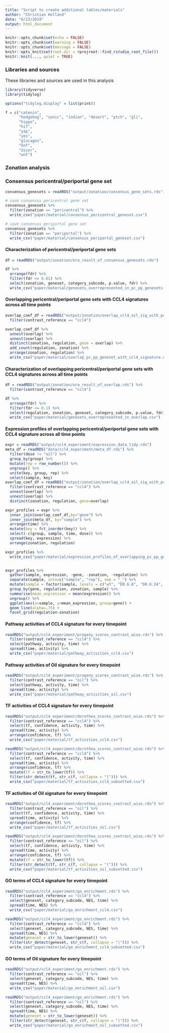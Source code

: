 ```yaml
---
title: "Script to create additional tables/materials"
author: "Christian Holland"
date: "6/23/2019"
output: html_document
---
```


```r
knitr::opts_chunk$set(echo = FALSE)
knitr::opts_chunk$set(warning = FALSE)
knitr::opts_chunk$set(message = FALSE)
knitr::opts_knit$set(root.dir = rprojroot::find_rstudio_root_file())
knitr::knit(..., quiet = TRUE)
```
### Libraries and sources
These libraries and sources are used in this analysis 
```r
library(tidyverse)
library(tidylog)

options("tidylog.display" = list(print))

f = c("catenin", 
      "hedgehog", "sonic", "indian", "desert", "ptch", "gli", 
      "hippo",
      "hif",
      "yap",
      "yes",
      "glucagon",
      "hnf",
      "dicer", 
      "wnt")
```
### Zonation analysis

### Consensus pericentral/periportal gene set
```r
consensus_genesets = readRDS("output/zonation/consensus_gene_sets.rds")

# save consensus pericentral gene set
consensus_genesets %>% 
  filter(zonation == "pericentral") %>%
  write_csv("paper/material/consensus_pericentral_geneset.csv")

# save consensus periportal gene set
consensus_genesets %>% 
  filter(zonation == "periportal") %>%
  write_csv("paper/material/consensus_periportal_geneset.csv")
```

#### Characterization of pericentral/periportal gene sets
```r
df = readRDS("output/zonation/ora_result_of_consensus_genesets.rds")

df %>%
  arrange(fdr) %>%
  filter(fdr <= 0.01) %>%
  select(zonation, geneset, category_subcode, p.value, fdr) %>%
  write_csv("paper/material/genesets_overrepresented_in_pc_pp_genesets.csv")
```


#### Overlapping pericentral/periportal gene sets with CCL4 signatures across all time points
```r
overlap_coef_df = readRDS("output/zonation/overlap_ccl4_oil_sig_with_pc_pp_genesets.rds") %>%
  filter(contrast_reference == "ccl4")

overlap_coef_df %>% 
  unnest(overlap) %>%
  unnest(overlap) %>%
  distinct(zonation, regulation, gene = overlap) %>%
  add_count(regulation, zonation) %>%
  arrange(zonation, regulation) %>%
  write_csv("paper/material/overlap_pc_pp_geneset_with_ccl4_signature.csv")
```

#### Characterization of overlapping pericentral/periportal gene sets with CCL4 signatures across all time points
```r
df = readRDS("output/zonation/ora_result_of_overlap.rds") %>%
  filter(contrast_reference == "ccl4")

df %>%
  arrange(fdr) %>%
  filter(fdr <= 0.1) %>%
  select(regulation, zonation, geneset, category_subcode, p.value, fdr) %>%
  write_csv("paper/material/genesets_overrepresented_in_overlap.csv")
```


#### Expression profiles of overlapping pericentral/periportal gene sets with CCL4 signature across all time points
```r
expr = readRDS("output/ccl4_experiment/expression_data_tidy.rds")
meta_df = readRDS("data/ccl4_experiment/meta_df.rds") %>%
  filter(dose != "oil") %>%
  group_by(group) %>%
  mutate(rep = row_number()) %>%
  ungroup() %>%
  unite(key, group, rep) %>%
  select(sample, key)
overlap_coef_df = readRDS("output/zonation/overlap_ccl4_oil_sig_with_pc_pp_genesets.rds") %>%
  filter(contrast_reference == "ccl4") %>%
  unnest(overlap) %>%
  unnest(overlap) %>%
  distinct(zonation, regulation, gene=overlap)

expr_profiles = expr %>%
  inner_join(overlap_coef_df,by="gene") %>%
  inner_join(meta_df, by="sample") %>%
  arrange(time) %>%
  mutate(key = fct_inorder(key)) %>%
  select(-c(group, sample, time, dose)) %>%
  spread(key, expression) %>%
  arrange(zonation, regulation) 

expr_profiles %>%
  write_csv("paper/material/expression_profiles_of_overlapping_pc_pp_genes_with_ccl4_sig.csv")


expr_profiles %>%
  gather(sample, expression, -gene, -zonation, -regulation) %>%
  separate(sample, into=c("sample", "rep"), sep = "_") %>%
  mutate(sample = factor(sample, levels = c("wt", "D0.6.8", "D0.6.24", "D0.6.48"))) %>%
  group_by(gene, regulation, zonation, sample) %>%
  summarise(mean_expression = mean(expression)) %>%
  ungroup() %>%
  ggplot(aes(x=sample, y=mean_expression, group=gene)) +
  geom_line(alpha=.75) +
  facet_grid(regulation~zonation)


```

#### Pathway activities of CCL4 signature for every timepoint
```r
readRDS("output/ccl4_experiment/progeny_scores_contrast_wise.rds") %>%
  filter(contrast_reference == "ccl4") %>%
  select(pathway, activity, time) %>%
  spread(time, activity) %>%
  write_csv("paper/material/pathway_activities_ccl4.csv")
```

#### Pathway activities of Oil signature for every timepoint
```r
readRDS("output/ccl4_experiment/progeny_scores_contrast_wise.rds") %>%
  filter(contrast_reference == "oil") %>%
  select(pathway, activity, time) %>%
  spread(time, activity) %>%
  write_csv("paper/material/pathway_activities_oil.csv")
```

#### TF activities of CCL4 signature for every timepoint
```r
readRDS("output/ccl4_experiment/dorothea_scores_contrast_wise.rds") %>%
  filter(contrast_reference == "ccl4") %>%
  select(tf, confidence, activity, time) %>%
  spread(time, activity) %>%
  arrange(confidence, tf) %>%
  write_csv("paper/material/tf_activities_ccl4.csv")

readRDS("output/ccl4_experiment/dorothea_scores_contrast_wise.rds") %>%
  filter(contrast_reference == "ccl4") %>%
  select(tf, confidence, activity, time) %>%
  spread(time, activity) %>%
  arrange(confidence, tf) %>%
  mutate(tf = str_to_lower(tf)) %>%
  filter(str_detect(tf, str_c(f, collapse = "|"))) %>%
  write_csv("paper/material/tf_activities_ccl4_subsetted.csv")
```

#### TF activities of Oil signature for every timepoint
```r
readRDS("output/ccl4_experiment/dorothea_scores_contrast_wise.rds") %>%
  filter(contrast_reference == "oil") %>%
  select(tf, confidence, activity, time) %>%
  spread(time, activity) %>%
  arrange(confidence, tf) %>%
  write_csv("paper/material/tf_activities_oil.csv")

readRDS("output/ccl4_experiment/dorothea_scores_contrast_wise.rds") %>%
  filter(contrast_reference == "oil") %>%
  select(tf, confidence, activity, time) %>%
  spread(time, activity) %>%
  arrange(confidence, tf) %>%
  mutate(tf = str_to_lower(tf)) %>%
  filter(str_detect(tf, str_c(f, collapse = "|"))) %>%
  write_csv("paper/material/tf_activities_oil_subsetted.csv")
```

#### GO terms of CCL4 signature for every timepoint
```r
readRDS("output/ccl4_experiment/go_enrichment.rds") %>%
  filter(contrast_reference == "ccl4") %>%
  select(geneset, category_subcode, NES, time) %>%
  spread(time, NES) %>%
  write_csv("paper/material/go_enrichment_ccl4.csv")

readRDS("output/ccl4_experiment/go_enrichment.rds") %>%
  filter(contrast_reference == "ccl4") %>%
  select(geneset, category_subcode, NES, time) %>%
  spread(time, NES) %>%
  mutate(geneset = str_to_lower(geneset)) %>%
  filter(str_detect(geneset, str_c(f, collapse = "|"))) %>%
  write_csv("paper/material/go_enrichment_ccl4_subsetted.csv")
```

#### GO terms of Oil signature for every timepoint
```r
readRDS("output/ccl4_experiment/go_enrichment.rds") %>%
  filter(contrast_reference == "oil") %>%
  select(geneset, category_subcode, NES, time) %>%
  spread(time, NES) %>%
  write_csv("paper/material/go_enrichment_oil.csv")

readRDS("output/ccl4_experiment/go_enrichment.rds") %>%
  filter(contrast_reference == "oil") %>%
  select(geneset, category_subcode, NES, time) %>%
  spread(time, NES) %>%
  mutate(geneset = str_to_lower(geneset)) %>%
  filter(str_detect(geneset, str_c(f, collapse = "|"))) %>%
  write_csv("paper/material/go_enrichment_oil_subsetted.csv")
```